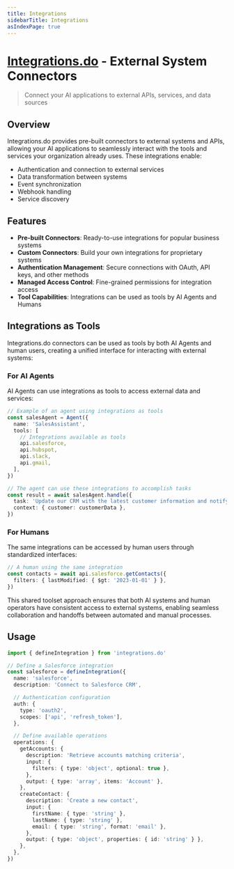 ```yaml
---
title: Integrations
sidebarTitle: Integrations
asIndexPage: true
---
```


# [Integrations.do](https://integrations.do) - External System Connectors

> Connect your AI applications to external APIs, services, and data sources

## Overview

Integrations.do provides pre-built connectors to external systems and APIs, allowing your AI applications to seamlessly interact with the tools and services your organization already uses. These integrations enable:

- Authentication and connection to external services
- Data transformation between systems
- Event synchronization
- Webhook handling
- Service discovery

## Features

- **Pre-built Connectors**: Ready-to-use integrations for popular business systems
- **Custom Connectors**: Build your own integrations for proprietary systems
- **Authentication Management**: Secure connections with OAuth, API keys, and other methods
- **Managed Access Control**: Fine-grained permissions for integration access
- **Tool Capabilities**: Integrations can be used as tools by AI Agents and Humans

## Integrations as Tools

Integrations.do connectors can be used as tools by both AI Agents and human users, creating a unified interface for interacting with external systems:

### For AI Agents

AI Agents can use integrations as tools to access external data and services:

```typescript
// Example of an agent using integrations as tools
const salesAgent = Agent({
  name: 'SalesAssistant',
  tools: [
    // Integrations available as tools
    api.salesforce,
    api.hubspot,
    api.slack,
    api.gmail,
  ],
})

// The agent can use these integrations to accomplish tasks
const result = await salesAgent.handle({
  task: 'Update our CRM with the latest customer information and notify the sales team',
  context: { customer: customerData },
})
```

### For Humans

The same integrations can be accessed by human users through standardized interfaces:

```typescript
// A human using the same integration
const contacts = await api.salesforce.getContacts({
  filters: { lastModified: { $gt: '2023-01-01' } },
})
```

This shared toolset approach ensures that both AI systems and human operators have consistent access to external systems, enabling seamless collaboration and handoffs between automated and manual processes.

## Usage

```typescript
import { defineIntegration } from 'integrations.do'

// Define a Salesforce integration
const salesforce = defineIntegration({
  name: 'salesforce',
  description: 'Connect to Salesforce CRM',

  // Authentication configuration
  auth: {
    type: 'oauth2',
    scopes: ['api', 'refresh_token'],
  },

  // Define available operations
  operations: {
    getAccounts: {
      description: 'Retrieve accounts matching criteria',
      input: {
        filters: { type: 'object', optional: true },
      },
      output: { type: 'array', items: 'Account' },
    },
    createContact: {
      description: 'Create a new contact',
      input: {
        firstName: { type: 'string' },
        lastName: { type: 'string' },
        email: { type: 'string', format: 'email' },
      },
      output: { type: 'object', properties: { id: 'string' } },
    },
  },
})
```
